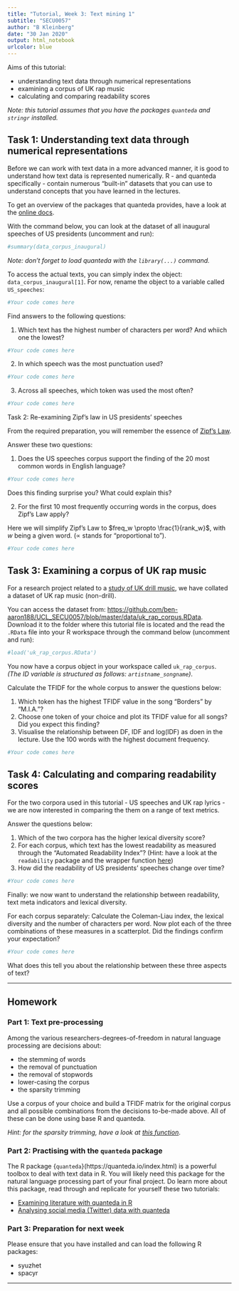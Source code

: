 ```yaml
---
title: "Tutorial, Week 3: Text mining 1"
subtitle: "SECU0057"
author: "B Kleinberg"
date: "30 Jan 2020"
output: html_notebook
urlcolor: blue
---
```


Aims of this tutorial:

- understanding text data through numerical representations
- examining a corpus of UK rap music
- calculating and comparing readability scores

_Note: this tutorial assumes that you have the packages `quanteda` and `stringr` installed._

## Task 1: Understanding text data through numerical representations

Before we can work with text data in a more advanced manner, it is good to understand how text data is represented numerically. R - and quanteda specifically - contain numerous "built-in" datasets that you can use to understand concepts that you have learned in the lectures.

To get an overview of the packages that quanteda provides, have a look at the [online docs](https://quanteda.io/reference/index.html#section-data).

With the command below, you can look at the dataset of all inaugural speeches of US presidents (uncomment and run):

```r
#summary(data_corpus_inaugural)
```

_Note: don't forget to load quanteda with the `library(...)` command._

To access the actual texts, you can simply index the object: `data_corpus_inaugural[1]`. For now, rename the object to a variable called `US_speeches`:

```r
#Your code comes here
```

Find answers to the following questions:

1. Which text has the highest number of characters per word? And whiich one the lowest?

```r
#Your code comes here
```


2. In which speech was the most punctuation used?

```r
#Your code comes here
```


3. Across all speeches, which token was used the most often?

```r
#Your code comes here
```


Task 2: Re-examining Zipf's law in US presidents' speeches

From the required preparation, you will remember the essence of [Zipf's Law](https://www.youtube.com/watch?v=fCn8zs912OE). 

Answer these two questions:

1. Does the US speeches corpus support the finding of the 20 most common words in English language?

```r
#Your code comes here
```

Does this finding surprise you? What could explain this?

2. For the first 10 most frequently occurring words in the corpus, does Zipf's Law apply? 

Here we will simplify Zipf's Law to $freq_w \propto \frac{1}{rank_w}$, with $w$ being a given word. ($\propto$ stands for "proportional to").

```r
#Your code comes here
```


## Task 3: Examining a corpus of UK rap music

For a research project related to a [study of UK drill music](https://arxiv.org/pdf/1911.01324.pdf), we have collated a dataset of UK rap music (non-drill). 

You can access the dataset from: [https://github.com/ben-aaron188/UCL_SECU0057/blob/master/data/uk_rap_corpus.RData](https://github.com/ben-aaron188/UCL_SECU0057/blob/master/data/uk_rap_corpus.RData). Download it to the folder where this tutorial file is located and the read the `.RData` file into your R workspace through the command below (uncomment and run):

```r
#load('uk_rap_corpus.RData')
```

You now have a corpus object in your workspace called `uk_rap_corpus`. _(The ID variable is structured as follows: `artistname_songname`)_.

Calculate the TFIDF for the whole corpus to answer the questions below:

1. Which token has the highest TFIDF value in the song "Borders" by "M.I.A."?
2. Choose one token of your choice and plot its TFIDF value for all songs? Did you expect this finding?
3. Visualise the relationship between DF, IDF and log(IDF) as doen in the lecture. Use the 100 words with the highest document frequency.

```r
#Your code comes here
```


## Task 4: Calculating and comparing readability scores

For the two corpora used in this tutorial - US speeches and UK rap lyrics - we are now interested in comparing the them on a range of text metrics.

Answer the questions below:

1. Which of the two corpora has the higher lexical diversity score?
2. For each corpus, which text has the lowest readability as measured through the "Automated Readability Index"? (Hint: have a look at the `readability` package and the wrapper function [here](https://github.com/ben-aaron188/r_helper_functions/blob/master/get_single_readability.R))
3. How did the readability of US presidents' speeches change over time?

```r
#Your code comes here
```

Finally: we now want to understand the relationship between readability, text meta indicators and lexical diversity.

For each corpus separately: Calculate the Coleman-Liau index, the lexical diversity and the number of characters per word. Now plot each of the three combinations of these measures in a scatterplot. Did the findings confirm your expectation?

```r
#Your code comes here
```


What does this tell you about the relationship between these three aspects of text?

---

## Homework

### Part 1: Text pre-processing

Among the various researchers-degrees-of-freedom in natural language processing are decisions about:

- the stemming of words
- the removal of punctuation
- the removal of stopwords
- lower-casing the corpus
- the sparsity trimming

Use a corpus of your choice and build a TFIDF matrix for the original corpus and all possible combinations from the decisions to-be-made above. All of these can be done using base R and quanteda. 

_Hint: for the sparsity trimming, have a look at [this function](https://quanteda.io/reference/dfm_trim.html)_.


### Part 2: Practising with the `quanteda` package

The R package {`quanteda`}(https://quanteda.io/index.html) is a powerful toolbox to deal with text data in R. You will likely need this package for the natural language processing part of your final project. Do learn more about this package, read through and replicate for yourself these two tutorials:

- [Examining literature with quanteda in R](https://quanteda.io/articles/pkgdown/replication/digital-humanities.html)
- [Analysing social media (Twitter) data with quanteda](https://quanteda.io/articles/pkgdown/examples/twitter.html)

### Part 3: Preparation for next week

Please ensure that you have installed and can load the following R packages:

- syuzhet
- spacyr

---
